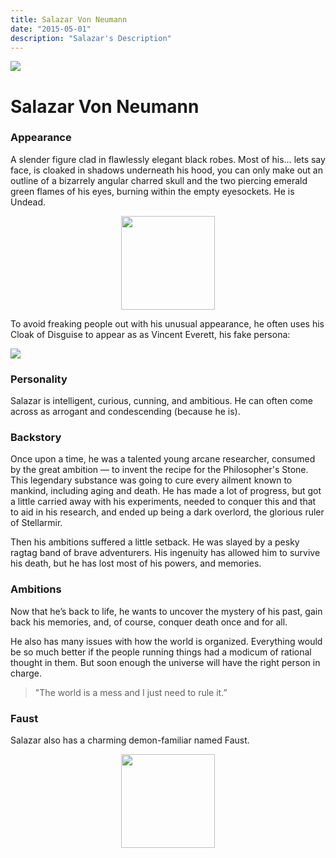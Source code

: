 ```yaml
---
title: Salazar Von Neumann
date: "2015-05-01"
description: "Salazar's Description"
---
```



<img className="header-img" src={header}/>

# Salazar Von Neumann


### Appearance
A slender figure clad in flawlessly elegant black robes. Most of his… lets say face, is cloaked in shadows underneath his hood, you can only make out an outline of a bizarrely angular charred skull and the two piercing emerald green flames of his eyes, burning within the empty eyesockets. He is Undead.

<img style="width:150px;margin:auto;margin-top:10px;display:block;" src={token}/>


To avoid freaking people out with his unusual appearance, he often uses his Cloak of Disguise to appear as as Vincent Everett, his fake persona:

![](./salazar/vincent-malfoy.png)

### Personality
Salazar is intelligent, curious, cunning, and ambitious. He can often come across as arrogant and condescending (because he is).

### Backstory
Once upon a time, he was a talented young arcane researcher, consumed by the great ambition — to invent the recipe for the Philosopher's Stone. This legendary substance was going to cure every ailment known to mankind, including aging and death. He has made a lot of progress, but got a little carried away with his experiments, needed to conquer this and that to aid in his research, and ended up being a dark overlord, the glorious ruler of Stellarmir.

Then his ambitions suffered a little setback. He was slayed by a pesky ragtag band of brave adventurers. His ingenuity has allowed him to survive his death, but he has lost most of his powers, and memories.

### Ambitions
Now that he’s back to life, he wants to uncover the mystery of his past, gain back his memories, and, of course, conquer death once and for all.

He also has many issues with how the world is organized. Everything would be so much better if the people running things had a modicum of rational thought in them. But soon enough the universe will have the right person in charge.

> "The world is a mess and I just need to rule it.”


### Faust
Salazar also has a charming demon-familiar named Faust.

<img style="width:150px;margin:auto;margin-top:10px;display:block;" src={faust}/>

